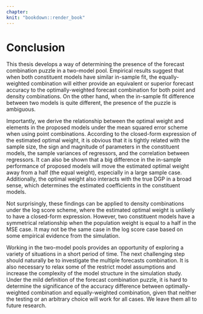 ```yaml
---
chapter: 
knit: "bookdown::render_book"
---
```


# Conclusion

This thesis develops a way of determining the presence of the forecast combination puzzle in a two-model pool. Empirical results suggest that when both constituent models have similar in-sample fit, the equally-weighted combination will either provide an equivalent or superior forecast accuracy to the optimally-weighted forecast combination for both point and density combinations. On the other hand, when the in-sample fit difference between two models is quite different, the presence of the puzzle is ambiguous.

Importantly, we derive the relationship between the optimal weight and elements in the proposed models under the mean squared error scheme when using point combinations. According to the closed-form expression of the estimated optimal weight, it is obvious that it is tightly related with the sample size, the sign and magnitude of parameters in the constituent models, the sample variances of regressors, and the correlation between regressors. It can also be shown that a big difference in the in-sample performance of proposed models will move the estimated optimal weight away from a half (the equal weight), especially in a large sample case. Additionally, the optimal weight also interacts with the true DGP in a broad sense, which determines the estimated coefficients in the constituent models.

Not surprisingly, these findings can be applied to density combinations under the log score scheme, where the estimated optimal weight is unlikely to have a closed-form expression. However, two constituent models have a symmetrical relationship when the population weight is equal to a half in the MSE case. It may not be the same case in the log score case based on some empirical evidence from the simulation.

Working in the two-model pools provides an opportunity of exploring a variety of situations in a short period of time. The next challenging step should naturally be to investigate the multiple forecasts combination. It is also necessary to relax some of the restrict model assumptions and increase the complexity of the model structure in the simulation study. Under the mild definition of the forecast combination puzzle, it is hard to determine the significance of the accuracy difference between optimally-weighted combination and equally-weighted combination, given that neither the testing or an arbitrary choice will work for all cases. We leave them all to future research.


